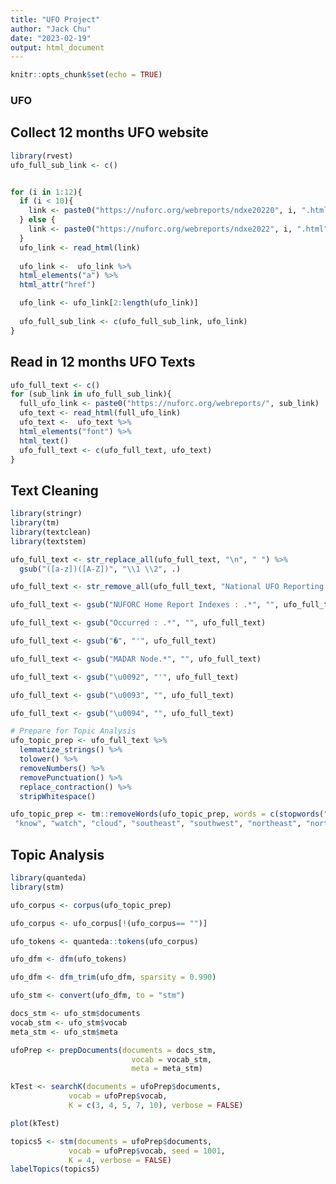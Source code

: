 ```yaml
---
title: "UFO Project"
author: "Jack Chu"
date: "2023-02-19"
output: html_document
---
```


```r
knitr::opts_chunk$set(echo = TRUE)
```

### UFO

## Collect 12 months UFO website
```r
library(rvest)
ufo_full_sub_link <- c()


for (i in 1:12){
  if (i < 10){
    link <- paste0("https://nuforc.org/webreports/ndxe20220", i, ".html")
  } else {
    link <- paste0("https://nuforc.org/webreports/ndxe2022", i, ".html")
  }
  ufo_link <- read_html(link) 
  
  ufo_link <-  ufo_link %>% 
  html_elements("a") %>% 
  html_attr("href")

  ufo_link <- ufo_link[2:length(ufo_link)]
  
  ufo_full_sub_link <- c(ufo_full_sub_link, ufo_link)
}
```


## Read in 12 months UFO Texts
```r
ufo_full_text <- c()
for (sub_link in ufo_full_sub_link){
  full_ufo_link <- paste0("https://nuforc.org/webreports/", sub_link)
  ufo_text <- read_html(full_ufo_link) 
  ufo_text <-  ufo_text %>% 
  html_elements("font") %>% 
  html_text()
  ufo_full_text <- c(ufo_full_text, ufo_text)
}

```


## Text Cleaning
```r
library(stringr)
library(tm)
library(textclean)    
library(textstem)

ufo_full_text <- str_replace_all(ufo_full_text, "\n", " ") %>% 
  gsub("([a-z])([A-Z])", "\\1 \\2", .)

ufo_full_text <- str_remove_all(ufo_full_text, "National UFO Reporting Center Sighting Report")

ufo_full_text <- gsub("NUFORC Home Report Indexes : .*", "", ufo_full_text)

ufo_full_text <- gsub("Occurred : .*", "", ufo_full_text)

ufo_full_text <- gsub("�", "'", ufo_full_text)

ufo_full_text <- gsub("MADAR Node.*", "", ufo_full_text)

ufo_full_text <- gsub("\u0092", "'", ufo_full_text)

ufo_full_text <- gsub("\u0093", "", ufo_full_text)

ufo_full_text <- gsub("\u0094", "", ufo_full_text)

# Prepare for Topic Analysis
ufo_topic_prep <- ufo_full_text %>% 
  lemmatize_strings() %>% 
  tolower() %>% 
  removeNumbers() %>% 
  removePunctuation() %>% 
  replace_contraction() %>% 
  stripWhitespace()

ufo_topic_prep <- tm::removeWords(ufo_topic_prep, words = c(stopwords("en"), "ufo", "object",
 "know", "watch", "cloud", "southeast", "southwest", "northeast", "northwest", "see", "like", "dark", "color", "one", "spot", "say", "home", "drive", "first", "just", "assume", "notice", "think", "south", "west", "east", "north"))
```


## Topic Analysis
```r
library(quanteda)
library(stm)

ufo_corpus <- corpus(ufo_topic_prep)

ufo_corpus <- ufo_corpus[!(ufo_corpus== "")]

ufo_tokens <- quanteda::tokens(ufo_corpus)

ufo_dfm <- dfm(ufo_tokens)

ufo_dfm <- dfm_trim(ufo_dfm, sparsity = 0.990)

ufo_stm <- convert(ufo_dfm, to = "stm")

docs_stm <- ufo_stm$documents 
vocab_stm <- ufo_stm$vocab    
meta_stm <- ufo_stm$meta

ufoPrep <- prepDocuments(documents = docs_stm, 
                           vocab = vocab_stm,
                           meta = meta_stm)

kTest <- searchK(documents = ufoPrep$documents, 
             vocab = ufoPrep$vocab, 
             K = c(3, 4, 5, 7, 10), verbose = FALSE)

plot(kTest)

topics5 <- stm(documents = ufoPrep$documents, 
             vocab = ufoPrep$vocab, seed = 1001,
             K = 4, verbose = FALSE)
labelTopics(topics5)
```



